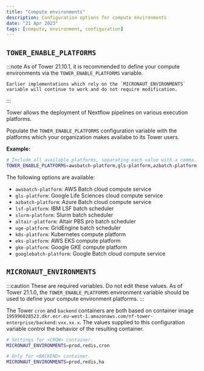 ```yaml
---
title: "Compute environments"
description: Configuration options for compute environments
date: "21 Apr 2023"
tags: [compute, environment, configuration]
---
```


## `TOWER_ENABLE_PLATFORMS`

:::note
As of Tower 21.10.1, it is recommended to define your compute environments via the `TOWER_ENABLE_PLATFORMS` variable.

    Earlier implementations which rely on the `MICRONAUT_ENVIRONMENTS` variable will continue to work and do not require modification.

:::

Tower allows the deployment of Nextflow pipelines on various execution platforms.

Populate the `TOWER_ENABLE_PLATFORMS` configuration variable with the platforms which your organization makes availabe to its Tower users.

**Example:**

```bash
# Include all available platforms, separating each value with a comma.
TOWER_ENABLE_PLATFORMS=awsbatch-platform,gls-platform,azbatch-platform,slurm-platform
```

The following options are available:

- `awsbatch-platform`: AWS Batch cloud compute service
- `gls-platform`: Google Life Sciences cloud compute service
- `azbatch-platform`: Azure Batch cloud compute service
- `lsf-platform`: IBM LSF batch scheduler
- `slurm-platform`: Slurm batch scheduler
- `altair-platform`: Altair PBS pro batch scheduler
- `uge-platform`: GridEngine batch scheduler
- `k8s-platform`: Kubernetes compute platform
- `eks-platform`: AWS EKS compute platform
- `gke-platform`: Google GKE compute platform
- `googlebatch-platform`: Google Batch cloud compute service

## `MICRONAUT_ENVIRONMENTS`

:::caution
These are required variables. Do not edit these values. As of Tower 21.1.0, the `TOWER_ENABLE_PLATFORMS` environment variable should be used to define your compute environment platforms.
:::

The Tower `cron` and `backend` containers are both based on container image `195996028523.dkr.ecr.eu-west-1.amazonaws.com/nf-tower-enterprise/backend:vxx.xx.x`. The values supplied to this configuration variable control the behavior of the resulting container.

```bash
# Settings for <CRON> container.
MICRONAUT_ENVIRONMENTS=prod,redis,cron

# Only for <BACKEND> container.
MICRONAUT_ENVIRONMENTS=prod,redis,ha
```
